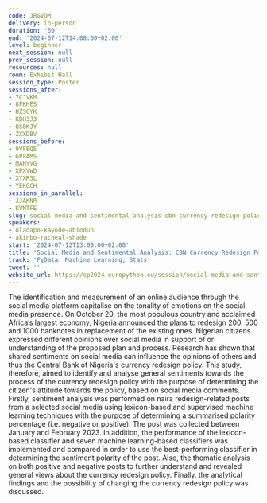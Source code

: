 ```yaml
---
code: JRGVQM
delivery: in-person
duration: '60'
end: '2024-07-12T14:00:00+02:00'
level: beginner
next_session: null
prev_session: null
resources: null
room: Exhibit Hall
session_type: Poster
sessions_after:
- 7CJVKM
- 8FKHES
- HZSGYK
- KDH3J3
- QS8KJY
- ZXXDBV
sessions_before:
- 9VFEQE
- GP8AMS
- MAHYVG
- XPXYWD
- XYXR3L
- YEKGCH
sessions_in_parallel:
- JJAKNR
- KVNTFE
slug: social-media-and-sentimental-analysis-cbn-currency-redesign-policy
speakers:
- oladapo-kayode-abiodun
- akinbo-racheal-shade
start: '2024-07-12T13:00:00+02:00'
title: 'Social Media and Sentimental Analysis: CBN Currency Redesign Policy'
track: 'PyData: Machine Learning, Stats'
tweet: ''
website_url: https://ep2024.europython.eu/session/social-media-and-sentimental-analysis-cbn-currency-redesign-policy
---
```


The identification and measurement of an online audience through the social media platform capitalise on the tonality of emotions on the social media presence. On October 20, the most populous country and acclaimed Africa’s largest economy, Nigeria announced the plans to redesign 200, 500 and 1000 banknotes in replacement of the existing ones. Nigerian citizens expressed different opinions over social media in support of or understanding of the proposed plan and process. Research has shown that shared sentiments on social media can influence the opinions of others and thus the Central Bank of Nigeria's currency redesign policy. This study, therefore, aimed to identify and analyse general sentiments towards the process of the currency redesign policy with the purpose of determining the citizen's attitude towards the policy, based on social media comments. Firstly, sentiment analysis was performed on naira redesign-related posts from a selected social media using lexicon-based and supervised machine learning techniques with the purpose of determining a summarised polarity percentage (i.e. negative or positive). The post was collected between January and February 2023. In addition, the performance of the lexicon-based classifier and seven machine learning-based classifiers was implemented and compared in order to use the best-performing classifier in determining the sentiment polarity of the post. Also, the thematic analysis on both positive and negative posts to further understand and revealed general views about the currency redesign policy. Finally, the analytical findings and the possibility of changing the currency redesign policy was discussed.
